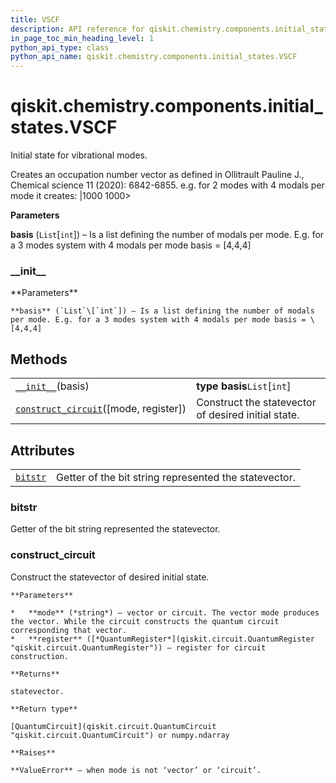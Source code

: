 ```yaml
---
title: VSCF
description: API reference for qiskit.chemistry.components.initial_states.VSCF
in_page_toc_min_heading_level: 1
python_api_type: class
python_api_name: qiskit.chemistry.components.initial_states.VSCF
---
```


# qiskit.chemistry.components.initial\_states.VSCF

<Class id="qiskit.chemistry.components.initial_states.VSCF" isDedicatedPage={true} github="https://github.com/qiskit-community/qiskit-aqua/tree/stable/0.9/qiskit/chemistry/components/initial_states/vscf.py" signature="VSCF(basis)" modifiers="class">
  Initial state for vibrational modes.

  Creates an occupation number vector as defined in Ollitrault Pauline J., Chemical science 11 (2020): 6842-6855. e.g. for 2 modes with 4 modals per mode it creates: |1000 1000>

  **Parameters**

  **basis** (`List`\[`int`]) – Is a list defining the number of modals per mode. E.g. for a 3 modes system with 4 modals per mode basis = \[4,4,4]

  ### \_\_init\_\_

  <Function id="qiskit.chemistry.components.initial_states.VSCF.__init__" signature="__init__(basis)">
    **Parameters**

    **basis** (`List`\[`int`]) – Is a list defining the number of modals per mode. E.g. for a 3 modes system with 4 modals per mode basis = \[4,4,4]
  </Function>

  ## Methods

  |                                                                                                                                                                                  |                                                     |
  | -------------------------------------------------------------------------------------------------------------------------------------------------------------------------------- | --------------------------------------------------- |
  | [`__init__`](#qiskit.chemistry.components.initial_states.VSCF.__init__ "qiskit.chemistry.components.initial_states.VSCF.__init__")(basis)                                        | **type basis**`List`\[`int`]                        |
  | [`construct_circuit`](#qiskit.chemistry.components.initial_states.VSCF.construct_circuit "qiskit.chemistry.components.initial_states.VSCF.construct_circuit")(\[mode, register]) | Construct the statevector of desired initial state. |

  ## Attributes

  |                                                                                                                              |                                                       |
  | ---------------------------------------------------------------------------------------------------------------------------- | ----------------------------------------------------- |
  | [`bitstr`](#qiskit.chemistry.components.initial_states.VSCF.bitstr "qiskit.chemistry.components.initial_states.VSCF.bitstr") | Getter of the bit string represented the statevector. |

  ### bitstr

  <Attribute id="qiskit.chemistry.components.initial_states.VSCF.bitstr">
    Getter of the bit string represented the statevector.
  </Attribute>

  ### construct\_circuit

  <Function id="qiskit.chemistry.components.initial_states.VSCF.construct_circuit" signature="construct_circuit(mode='circuit', register=None)">
    Construct the statevector of desired initial state.

    **Parameters**

    *   **mode** (*string*) – vector or circuit. The vector mode produces the vector. While the circuit constructs the quantum circuit corresponding that vector.
    *   **register** ([*QuantumRegister*](qiskit.circuit.QuantumRegister "qiskit.circuit.QuantumRegister")) – register for circuit construction.

    **Returns**

    statevector.

    **Return type**

    [QuantumCircuit](qiskit.circuit.QuantumCircuit "qiskit.circuit.QuantumCircuit") or numpy.ndarray

    **Raises**

    **ValueError** – when mode is not ‘vector’ or ‘circuit’.
  </Function>
</Class>

